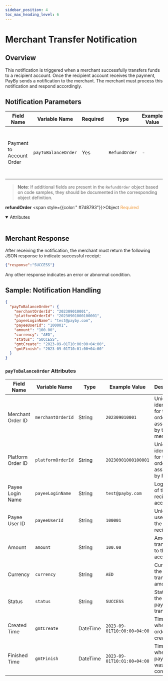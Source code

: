 ```yaml
---
sidebar_position: 4
toc_max_heading_level: 6
---
```




# Merchant Transfer Notification

## Overview

This notification is triggered when a merchant successfully transfers funds to a recipient account. Once the recipient account receives the payment, PayBy sends a notification to the merchant. The merchant must process this notification and respond accordingly.

## Notification Parameters

| Field Name                  | Variable Name       | Required | Type         | Example Value | Description                                                                 |
| -------------------------- | ------------------- | -------- | ------------ | ------------- | --------------------------------------------------------------------------- |
| Payment to Account Order   | `payToBalanceOrder` | Yes      | `RefundOrder`| -             | Contains details of the order related to the payment made to the account.  |

> **Note**: If additional fields are present in the `RefundOrder` object based on code samples, they should be documented in the corresponding object definition.

**refundOrder** <span style={{color:" #7d8793"}}>Object</span> <font color = '#f19938'>Required</font>

  <details open={true}>
  <summary>Attributes</summary>
    <RefundOrder />
  </details>
<br/>


## Merchant Response

After receiving the notification, the merchant must return the following JSON response to indicate successful receipt:

```json
{"response":"SUCCESS"}
```

Any other response indicates an error or abnormal condition.

## Sample: Notification Handling

```json
{
  "payToBalanceOrder": {
    "merchantOrderId": "202309010001",
    "platformOrderId": "20230901000100001",
    "payeeLoginName": "test@payby.com",
    "payeeUserId": "100001",
    "amount": "100.00",
    "currency": "AED",
    "status": "SUCCESS",
    "gmtCreate": "2023-09-01T10:00:00+04:00",
    "gmtFinish": "2023-09-01T10:01:00+04:00"
  }
}
```

### `payToBalanceOrder` Attributes


| Field Name         | Variable Name     | Type     | Example Value           | Description                                                  |
| ------------------ | ----------------- | -------- | ------------------------ | ------------------------------------------------------------ |
| Merchant Order ID  | `merchantOrderId` | String   | `202309010001`           | Unique identifier for the order assigned by the merchant.    |
| Platform Order ID  | `platformOrderId` | String   | `20230901000100001`      | Unique identifier for the order assigned by PayBy.           |
| Payee Login Name   | `payeeLoginName`  | String   | `test@payby.com`         | Login name of the recipient account.                         |
| Payee User ID      | `payeeUserId`     | String   | `100001`                 | Unique user ID of the recipient.                             |
| Amount             | `amount`          | String   | `100.00`                 | Amount transferred to the account.                           |
| Currency           | `currency`        | String   | `AED`                    | Currency of the transferred amount.                          |
| Status             | `status`          | String   | `SUCCESS`                | Status of the payment transaction.                           |
| Created Time       | `gmtCreate`       | DateTime | `2023-09-01T10:00:00+04:00` | Timestamp when the order was created.                    |
| Finished Time      | `gmtFinish`       | DateTime | `2023-09-01T10:01:00+04:00` | Timestamp when the payment was completed.                |
